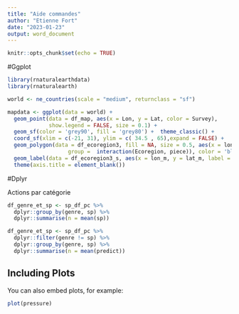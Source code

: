 ```yaml
---
title: "Aide commandes"
author: "Etienne Fort"
date: "2023-01-23"
output: word_document
---
```


```r
knitr::opts_chunk$set(echo = TRUE)
```

#Ggplot

```r
library(rnaturalearthdata)
library(rnaturalearth)

world <- ne_countries(scale = "medium", returnclass = "sf")

mapdata <- ggplot(data = world) +
  geom_point(data = df_map, aes(x = Lon, y = Lat, color = Survey),
             show.legend = FALSE, size = 0.1) +
  geom_sf(color = 'grey90', fill = 'grey80') +  theme_classic() +
  coord_sf(xlim = c(-21, 31), ylim = c( 34.5 , 65),expand = FALSE) +
  geom_polygon(data = df_ecoregion3, fill = NA, size = 0.5, aes(x = long, y = lat,
                   group =  interaction(Ecoregion, piece)), color = 'black') +
  geom_label(data = df_ecoregion3_s, aes(x = lon_m, y = lat_m, label = Ecoregion)) +
  theme(axis.title = element_blank())
```


#Dplyr

Actions par catégorie
```r
df_genre_et_sp <- sp_df_pc %>%
  dplyr::group_by(genre, sp) %>%
  dplyr::summarise(n = mean(sp))

df_genre_et_sp <- sp_df_pc %>%
  dplyr::filter(genre != sp) %>%
  dplyr::group_by(genre, sp) %>%
  dplyr::summarise(n = mean(predict))
```



















## Including Plots

You can also embed plots, for example:

```r
plot(pressure)
```

